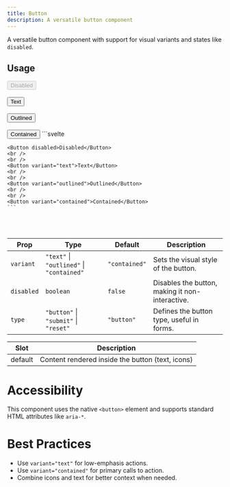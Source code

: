 ```yaml
---
title: Button
description: A versatile button component
---
```


A versatile button component with support for visual variants and states like `disabled`.

## Usage

<Tabs>
  <TabItem label="Demo">
    <Button disabled>Disabled</Button>
	<br />
	<br />
	<Button variant="text">Text</Button>
	<br />
	<br />
	<Button variant="outlined">Outlined</Button>
	<br />
	<br />
	<Button variant="contained">Contained</Button>
  </TabItem>
  <TabItem label="Code">
    ```svelte
	<script lang="ts">
		import { Button } from "@dxdns/feflow"
	</script>

	<Button disabled>Disabled</Button>
	<br />
	<br />
	<Button variant="text">Text</Button>
	<br />
	<br />
	<Button variant="outlined">Outlined</Button>
	<br />
	<br />
	<Button variant="contained">Contained</Button>
	```
  </TabItem>
</Tabs>

<br />
<br />

| Prop       | Type                                      | Default       | Description                                     |
| ---------- | ----------------------------------------- | ------------- | ----------------------------------------------- |
| `variant`  | `"text"` \| `"outlined"` \| `"contained"` | `"contained"` | Sets the visual style of the button.            |
| `disabled` | `boolean`                                 | `false`       | Disables the button, making it non-interactive. |
| `type`     | `"button"` \| `"submit"` \| `"reset"`     | `"button"`    | Defines the button type, useful in forms.       |

| Slot     | Description                                      |
|----------|--------------------------------------------------|
| default  | Content rendered inside the button (text, icons) |

# Accessibility
This component uses the native `<button>` element and supports standard HTML attributes like `aria-*`.

# Best Practices
- Use `variant="text"` for low-emphasis actions.
- Use `variant="contained"` for primary calls to action.
- Combine icons and text for better context when needed.
